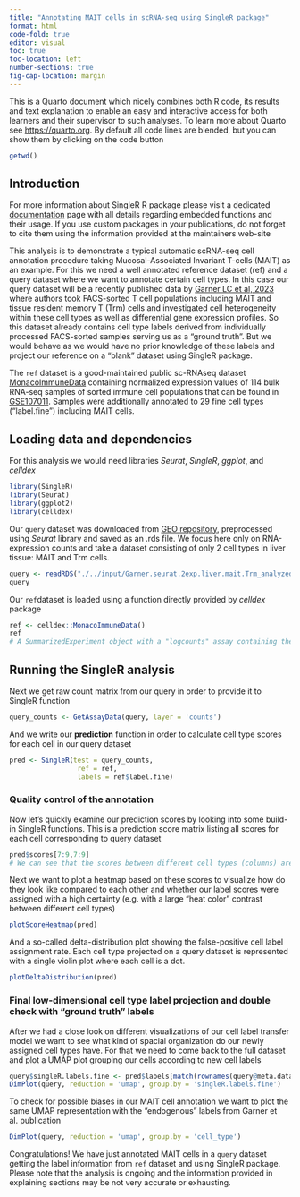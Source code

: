 ```yaml
---
title: "Annotating MAIT cells in scRNA-seq using SingleR package"
format: html
code-fold: true
editor: visual
toc: true
toc-location: left
number-sections: true
fig-cap-location: margin
---
```


::: {.callout-note collapse="true"}
This is a Quarto document which nicely combines both R code, its results and text explanation to enable an easy and interactive access for both learners and their supervisor to such analyses. To learn more about Quarto see <https://quarto.org>. By default all code lines are blended, but you can show them by clicking on the code button
:::

```r
getwd()
```

## Introduction

::: {.callout-tip collapse="true"}
For more information about SingleR R package please visit a dedicated [documentation](https://rdrr.io/bioc/SingleR/man/) page with all details regarding embedded functions and their usage. If you use custom packages in your publications, do not forget to cite them using the information provided at the maintainers web-site
:::

This analysis is to demonstrate a typical automatic scRNA-seq cell annotation procedure taking Mucosal-Associated Invariant T-cells (MAIT) as an example. For this we need a well annotated reference dataset (ref) and a query dataset where we want to annotate certain cell types. In this case our query dataset will be a recently published data by [Garner LC et al, 2023](https://www.nature.com/articles/s41590-023-01575-1) where authors took FACS-sorted T cell populations including MAIT and tissue resident memory T (Trm) cells and investigated cell heterogeneity within these cell types as well as differential gene expression profiles. So this dataset already contains cell type labels derived from individually processed FACS-sorted samples serving us as a "ground truth". But we would behave as we would have no prior knowledge of these labels and project our reference on a "blank" dataset using SingleR package.

The `ref` dataset is a good-maintained public sc-RNAseq dataset [MonacoImmuneData](https://rdrr.io/github/LTLA/celldex/man/MonacoImmuneData.html) containing normalized expression values of 114 bulk RNA-seq samples of sorted immune cell populations that can be found in [GSE107011](https://www.ncbi.nlm.nih.gov/geo/query/acc.cgi?acc=GSE107011). Samples were additionally annotated to 29 fine cell types ("label.fine") including MAIT cells.

## Loading data and dependencies

For this analysis we would need libraries *Seurat*, *SingleR*, *ggplot*, and *celldex*

```r
library(SingleR)
library(Seurat)
library(ggplot2)
library(celldex)
```

Our `query` dataset was downloaded from [GEO repository](https://www.ncbi.nlm.nih.gov/geo/query/acc.cgi?acc=GSE194187), preprocessed using *Seurat* library and saved as an .rds file. We focus here only on RNA-expression counts and take a dataset consisting of only 2 cell types in liver tissue: MAIT and Trm cells.

```r
query <- readRDS("./../input/Garner.seurat.2exp.liver.mait.Trm_analyzed.rds")
query
```

Our `ref`dataset is loaded using a function directly provided by *celldex* package

```r
ref <- celldex::MonacoImmuneData()
ref
# A SummarizedExperiment object with a "logcounts" assay containing the log-normalized expression values, along with cell type labels in the colData. 
```

## Running the SingleR analysis

Next we get raw count matrix from our query in order to provide it to SingleR function

```r
query_counts <- GetAssayData(query, layer = 'counts')
```

And we write our **prediction** function in order to calculate cell type scores for each cell in our query dataset

```r
pred <- SingleR(test = query_counts,
                 ref = ref,
                 labels = ref$label.fine)
```

### Quality control of the annotation

Now let's quickly examine our prediction scores by looking into some build-in SingleR functions. This is a prediction score matrix listing all scores for each cell corresponding to query dataset

```r
pred$scores[7:9,7:9]
# We can see that the scores between different cell types (columns) are different for each cell (row) and before we made this visualization the SingleR algorithm assigned each cell to a certain cell type based on the ranking these scores
```

Next we want to plot a heatmap based on these scores to visualize how do they look like compared to each other and whether our label scores were assigned with a high certainty (e.g. with a large "heat color" contrast between different cell types)

```r
plotScoreHeatmap(pred)
```

And a so-called delta-distribution plot showing the false-positive cell label assignment rate. Each cell type projected on a query dataset is represented with a single violin plot where each cell is a dot.

```r
plotDeltaDistribution(pred)
```

### Final low-dimensional cell type label projection and double check with "ground truth" labels

After we had a close look on different visualizations of our cell label transfer model we want to see what kind of spacial organization do our newly assigned cell types have. For that we need to come back to the full dataset and plot a UMAP plot grouping our cells according to new cell labels

```r
query$singleR.labels.fine <- pred$labels[match(rownames(query@meta.data), rownames(pred))]
DimPlot(query, reduction = 'umap', group.by = 'singleR.labels.fine')
```

To check for possible biases in our MAIT cell annotation we want to plot the same UMAP representation with the "endogenous" labels from Garner et al. publication

```r
DimPlot(query, reduction = 'umap', group.by = 'cell_type')
```

Congratulations! We have just annotated MAIT cells in a `query` dataset getting the label information from `ref` dataset and using SingleR package. Please note that the analysis is ongoing and the information provided in explaining sections may be not very accurate or exhausting.
